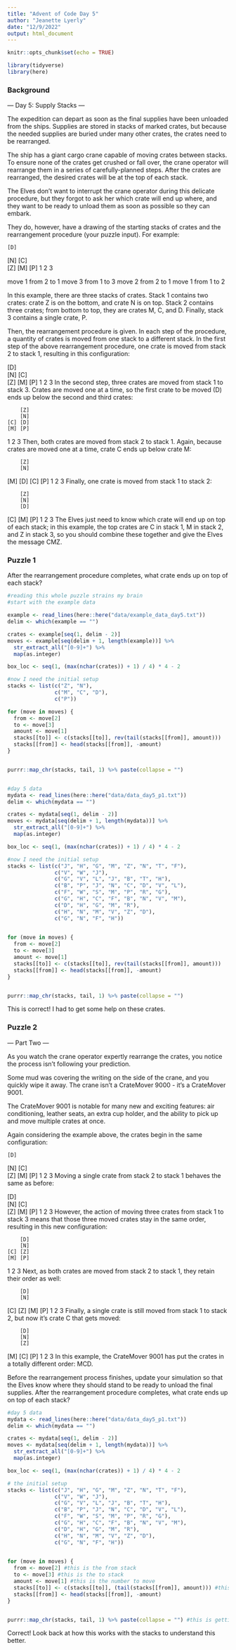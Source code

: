 ```yaml
---
title: "Advent of Code Day 5"
author: "Jeanette Lyerly"
date: "12/9/2022"
output: html_document
---
```


```r
knitr::opts_chunk$set(echo = TRUE)
```

```r
library(tidyverse)
library(here)

```

### Background

--- Day 5: Supply Stacks ---

The expedition can depart as soon as the final supplies have been unloaded from the ships. Supplies are stored in stacks of marked crates, but because the needed supplies are buried under many other crates, the crates need to be rearranged.

The ship has a giant cargo crane capable of moving crates between stacks. To ensure none of the crates get crushed or fall over, the crane operator will rearrange them in a series of carefully-planned steps. After the crates are rearranged, the desired crates will be at the top of each stack.

The Elves don't want to interrupt the crane operator during this delicate procedure, but they forgot to ask her which crate will end up where, and they want to be ready to unload them as soon as possible so they can embark.

They do, however, have a drawing of the starting stacks of crates and the rearrangement procedure (your puzzle input). For example:

    [D]    
[N] [C]    
[Z] [M] [P]
 1   2   3 

move 1 from 2 to 1
move 3 from 1 to 3
move 2 from 2 to 1
move 1 from 1 to 2

In this example, there are three stacks of crates. Stack 1 contains two crates: crate Z is on the bottom, and crate N is on top. Stack 2 contains three crates; from bottom to top, they are crates M, C, and D. Finally, stack 3 contains a single crate, P.

Then, the rearrangement procedure is given. In each step of the procedure, a quantity of crates is moved from one stack to a different stack. In the first step of the above rearrangement procedure, one crate is moved from stack 2 to stack 1, resulting in this configuration:

[D]        
[N] [C]    
[Z] [M] [P]
 1   2   3 
In the second step, three crates are moved from stack 1 to stack 3. Crates are moved one at a time, so the first crate to be moved (D) ends up below the second and third crates:

        [Z]
        [N]
    [C] [D]
    [M] [P]
 1   2   3
Then, both crates are moved from stack 2 to stack 1. Again, because crates are moved one at a time, crate C ends up below crate M:

        [Z]
        [N]
[M]     [D]
[C]     [P]
 1   2   3
Finally, one crate is moved from stack 1 to stack 2:

        [Z]
        [N]
        [D]
[C] [M] [P]
 1   2   3
The Elves just need to know which crate will end up on top of each stack; in this example, the top crates are C in stack 1, M in stack 2, and Z in stack 3, so you should combine these together and give the Elves the message CMZ.

### Puzzle 1

After the rearrangement procedure completes, what crate ends up on top of each stack?

```r
#reading this whole puzzle strains my brain
#start with the example data

example <- read_lines(here::here("data/example_data_day5.txt"))
delim <- which(example == "")

crates <- example[seq(1, delim - 2)]
moves <- example[seq(delim + 1, length(example))] %>%
  str_extract_all("[0-9]+") %>%
  map(as.integer)

box_loc <- seq(1, (max(nchar(crates)) + 1) / 4) * 4 - 2

#now I need the initial setup
stacks <- list(c("Z", "N"),
               c("M", "C", "D"),
               c("P"))

for (move in moves) {
  from <- move[2]
  to <- move[3]
  amount <- move[1]
  stacks[[to]] <- c(stacks[[to]], rev(tail(stacks[[from]], amount)))
  stacks[[from]] <- head(stacks[[from]], -amount)
}


purrr::map_chr(stacks, tail, 1) %>% paste(collapse = "")


#day 5 data
mydata <- read_lines(here::here("data/data_day5_p1.txt"))
delim <- which(mydata == "")

crates <- mydata[seq(1, delim - 2)]
moves <- mydata[seq(delim + 1, length(mydata))] %>%
  str_extract_all("[0-9]+") %>%
  map(as.integer)

box_loc <- seq(1, (max(nchar(crates)) + 1) / 4) * 4 - 2

#now I need the initial setup
stacks <- list(c("J", "H", "G", "M", "Z", "N", "T", "F"),
               c("V", "W", "J"),
               c("G", "V", "L", "J", "B", "T", "H"),
               c("B", "P", "J", "N", "C", "D", "V", "L"),
               c("F", "W", "S", "M", "P", "R", "G"),
               c("G", "H", "C", "F", "B", "N", "V", "M"),
               c("D", "H", "G", "M", "R"),
               c("H", "N", "M", "V", "Z", "D"),
               c("G", "N", "F", "H"))
                 

for (move in moves) {
  from <- move[2]
  to <- move[3]
  amount <- move[1]
  stacks[[to]] <- c(stacks[[to]], rev(tail(stacks[[from]], amount)))
  stacks[[from]] <- head(stacks[[from]], -amount)
}


purrr::map_chr(stacks, tail, 1) %>% paste(collapse = "")
```

This is correct! I had to get some help on these crates.

### Puzzle 2  

--- Part Two ---

As you watch the crane operator expertly rearrange the crates, you notice the process isn't following your prediction.

Some mud was covering the writing on the side of the crane, and you quickly wipe it away. The crane isn't a CrateMover 9000 - it's a CrateMover 9001.

The CrateMover 9001 is notable for many new and exciting features: air conditioning, leather seats, an extra cup holder, and the ability to pick up and move multiple crates at once.

Again considering the example above, the crates begin in the same configuration:

    [D]    
[N] [C]    
[Z] [M] [P]
 1   2   3 
Moving a single crate from stack 2 to stack 1 behaves the same as before:

[D]        
[N] [C]    
[Z] [M] [P]
 1   2   3 
However, the action of moving three crates from stack 1 to stack 3 means that those three moved crates stay in the same order, resulting in this new configuration:

        [D]
        [N]
    [C] [Z]
    [M] [P]
 1   2   3
Next, as both crates are moved from stack 2 to stack 1, they retain their order as well:

        [D]
        [N]
[C]     [Z]
[M]     [P]
 1   2   3
Finally, a single crate is still moved from stack 1 to stack 2, but now it's crate C that gets moved:

        [D]
        [N]
        [Z]
[M] [C] [P]
 1   2   3
In this example, the CrateMover 9001 has put the crates in a totally different order: MCD.

Before the rearrangement process finishes, update your simulation so that the Elves know where they should stand to be ready to unload the final supplies. After the rearrangement procedure completes, what crate ends up on top of each stack?

```r
#day 5 data
mydata <- read_lines(here::here("data/data_day5_p1.txt"))
delim <- which(mydata == "")

crates <- mydata[seq(1, delim - 2)]
moves <- mydata[seq(delim + 1, length(mydata))] %>%
  str_extract_all("[0-9]+") %>%
  map(as.integer)

box_loc <- seq(1, (max(nchar(crates)) + 1) / 4) * 4 - 2

# the initial setup
stacks <- list(c("J", "H", "G", "M", "Z", "N", "T", "F"),
               c("V", "W", "J"),
               c("G", "V", "L", "J", "B", "T", "H"),
               c("B", "P", "J", "N", "C", "D", "V", "L"),
               c("F", "W", "S", "M", "P", "R", "G"),
               c("G", "H", "C", "F", "B", "N", "V", "M"),
               c("D", "H", "G", "M", "R"),
               c("H", "N", "M", "V", "Z", "D"),
               c("G", "N", "F", "H"))
                 

for (move in moves) {
  from <- move[2] #this is the from stack
  to <- move[3] #this is the to stack
  amount <- move[1] #this is the number to move
  stacks[[to]] <- c(stacks[[to]], (tail(stacks[[from]], amount))) #this is getting the last value(s) based on the number specified and appending it on to the "to" stack
  stacks[[from]] <- head(stacks[[from]], -amount)
}


purrr::map_chr(stacks, tail, 1) %>% paste(collapse = "") #this is getting the last value from each stack and pasting them together


```

Correct! Look back at how this works with the stacks to understand this better.


